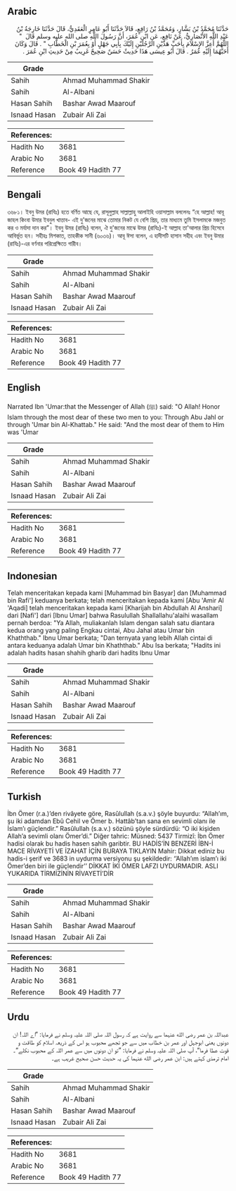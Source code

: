 ## Arabic


<div dir="rtl" lang="ar" style={{fontSize:'larger',backgroundColor:'#f8f9fa',padding:20}}>
حَدَّثَنَا مُحَمَّدُ بْنُ بَشَّارٍ، وَمُحَمَّدُ بْنُ رَافِعٍ، قَالاَ حَدَّثَنَا أَبُو عَامِرٍ الْعَقَدِيُّ، قَالَ حَدَّثَنَا خَارِجَةُ بْنُ عَبْدِ اللَّهِ الأَنْصَارِيُّ، عَنْ نَافِعٍ، عَنِ ابْنِ عُمَرَ، أَنَّ رَسُولَ اللَّهِ صلى الله عليه وسلم قَالَ ‏ "‏ اللَّهُمَّ أَعِزَّ الإِسْلاَمَ بِأَحَبِّ هَذَيْنِ الرَّجُلَيْنِ إِلَيْكَ بِأَبِي جَهْلٍ أَوْ بِعُمَرَ بْنِ الْخَطَّابِ ‏"‏ ‏.‏ قَالَ وَكَانَ أَحَبَّهُمَا إِلَيْهِ عُمَرُ ‏.‏ قَالَ أَبُو عِيسَى هَذَا حَدِيثٌ حَسَنٌ صَحِيحٌ غَرِيبٌ مِنْ حَدِيثِ ابْنِ عُمَرَ ‏.‏
</div>
<div style={{backgroundColor:'#f8f9fa',padding:20, marginBottom: 10}}><table> <thead> <tr> <th>Grade</th> <th></th> </tr> </thead> <tbody> <tr><td>Sahih</td><td>Ahmad Muhammad Shakir</td></tr><tr><td>Sahih</td><td>Al-Albani</td></tr><tr><td>Hasan Sahih</td><td>Bashar Awad Maarouf</td></tr><tr><td>Isnaad Hasan</td><td>Zubair Ali Zai</td></tr></tbody></table><table> <thead> <tr> <th>References:</th> <th></th> </tr> </thead> <tbody><tr><td>Hadith No</td><td>3681</td></tr><tr><td>Arabic No</td><td>3681</td></tr><tr><td>Reference</td><td>Book 49 Hadith 77</td></tr></tbody></table></div>

## Bengali


<div dir="ltr" lang="bn" style={{fontSize:'larger',backgroundColor:'#f8f9fa',padding:20}}>
৩৬৮১। ইবনু উমর (রাযিঃ) হতে বর্ণিত আছে যে, রাসূলুল্লাহ সাল্লাল্লাহু আলাইহি ওয়াসাল্লাম বললেনঃ “হে আল্লাহ! আবূ জাহল কিংবা উমার ইবনুল খাত্তাব- এই দু'জনের মাঝে তোমার নিকট যে বেশি প্রিয়, তার মাধ্যমে তুমি ইসলামকে মজবুত কর ও মর্যাদা দান কর”। ইবনু উমর (রাযিঃ) বলেন, ঐ দু'জনের মাঝে উমর (রাযিঃ)-ই আল্লাহ তা'আলার প্রিয় হিসেবে আবির্ভূত হন। সহীহঃ মিশকাত, তাহকীক সানী (৬০৩৬)। আবূ ঈসা বলেন, এ হাদীসটি হাসান সহীহ এবং ইবনু উমার (রাযিঃ)-এর বর্ণনার পরিপ্রেক্ষিতে গারীব।
</div>
<div style={{backgroundColor:'#f8f9fa',padding:20, marginBottom: 10}}><table> <thead> <tr> <th>Grade</th> <th></th> </tr> </thead> <tbody> <tr><td>Sahih</td><td>Ahmad Muhammad Shakir</td></tr><tr><td>Sahih</td><td>Al-Albani</td></tr><tr><td>Hasan Sahih</td><td>Bashar Awad Maarouf</td></tr><tr><td>Isnaad Hasan</td><td>Zubair Ali Zai</td></tr></tbody></table><table> <thead> <tr> <th>References:</th> <th></th> </tr> </thead> <tbody><tr><td>Hadith No</td><td>3681</td></tr><tr><td>Arabic No</td><td>3681</td></tr><tr><td>Reference</td><td>Book 49 Hadith 77</td></tr></tbody></table></div>

## English


<div dir="ltr" lang="en" style={{fontSize:'larger',backgroundColor:'#f8f9fa',padding:20}}>
Narrated Ibn 'Umar:that the Messenger of Allah (ﷺ) said: "O Allah! Honor Islam through the most dear of these two men to you: Through Abu Jahl or through 'Umar bin Al-Khattab." He said: "And the most dear of them to Him was 'Umar
</div>
<div style={{backgroundColor:'#f8f9fa',padding:20, marginBottom: 10}}><table> <thead> <tr> <th>Grade</th> <th></th> </tr> </thead> <tbody> <tr><td>Sahih</td><td>Ahmad Muhammad Shakir</td></tr><tr><td>Sahih</td><td>Al-Albani</td></tr><tr><td>Hasan Sahih</td><td>Bashar Awad Maarouf</td></tr><tr><td>Isnaad Hasan</td><td>Zubair Ali Zai</td></tr></tbody></table><table> <thead> <tr> <th>References:</th> <th></th> </tr> </thead> <tbody><tr><td>Hadith No</td><td>3681</td></tr><tr><td>Arabic No</td><td>3681</td></tr><tr><td>Reference</td><td>Book 49 Hadith 77</td></tr></tbody></table></div>

## Indonesian


<div dir="ltr" lang="id" style={{fontSize:'larger',backgroundColor:'#f8f9fa',padding:20}}>
Telah menceritakan kepada kami [Muhammad bin Basyar] dan [Muhammad bin Rafi'] keduanya berkata; telah menceritakan kepada kami [Abu 'Amir Al 'Aqadi] telah menceritakan kepada kami [Kharijah bin Abdullah Al Anshari] dari [Nafi'] dari [Ibnu Umar] bahwa Rasulullah Shallallahu'alaihi wasallam pernah berdoa: "Ya Allah, muliakanlah Islam dengan salah satu diantara kedua orang yang paling Engkau cintai, Abu Jahal atau Umar bin Khaththab." Ibnu Umar berkata; "Dan ternyata yang lebih Allah cintai di antara keduanya adalah Umar bin Khaththab." Abu Isa berkata; "Hadits ini adalah hadits hasan shahih gharib dari hadits Ibnu Umar
</div>
<div style={{backgroundColor:'#f8f9fa',padding:20, marginBottom: 10}}><table> <thead> <tr> <th>Grade</th> <th></th> </tr> </thead> <tbody> <tr><td>Sahih</td><td>Ahmad Muhammad Shakir</td></tr><tr><td>Sahih</td><td>Al-Albani</td></tr><tr><td>Hasan Sahih</td><td>Bashar Awad Maarouf</td></tr><tr><td>Isnaad Hasan</td><td>Zubair Ali Zai</td></tr></tbody></table><table> <thead> <tr> <th>References:</th> <th></th> </tr> </thead> <tbody><tr><td>Hadith No</td><td>3681</td></tr><tr><td>Arabic No</td><td>3681</td></tr><tr><td>Reference</td><td>Book 49 Hadith 77</td></tr></tbody></table></div>

## Turkish


<div dir="ltr" lang="tr" style={{fontSize:'larger',backgroundColor:'#f8f9fa',padding:20}}>
İbn Ömer (r.a.)’den rivâyete göre, Rasûlullah (s.a.v.) şöyle buyurdu: “Allah’ım, şu iki adamdan Ebû Cehil ve Ömer b. Hattâb’tan sana en sevimli olanı ile İslam’ı güçlendir.” Rasûlullah (s.a.v.) sözünü şöyle sürdürdü: “O iki kişiden Allah’a sevimli olanı Ömer’di.” Diğer tahric: Müsned: 5437 Tirmizî: İbn Ömer hadisi olarak bu hadis hasen sahih garibtir. BU HADİS’İN BENZERİ İBN-İ MACE RİVAYETİ VE İZAHAT İÇİN BURAYA TIKLAYIN Mahir: Dikkat ediniz bu hadis-i şerif ve 3683 in uydurma versiyonu şu şekildedir: ‘’Allah’ım islam’ı iki Ömer’den biri ile güçlendir’’ DİKKAT İKİ ÖMER LAFZI UYDURMADIR. ASLI YUKARIDA TİRMİZİNİN RİVAYETİ’DİR
</div>
<div style={{backgroundColor:'#f8f9fa',padding:20, marginBottom: 10}}><table> <thead> <tr> <th>Grade</th> <th></th> </tr> </thead> <tbody> <tr><td>Sahih</td><td>Ahmad Muhammad Shakir</td></tr><tr><td>Sahih</td><td>Al-Albani</td></tr><tr><td>Hasan Sahih</td><td>Bashar Awad Maarouf</td></tr><tr><td>Isnaad Hasan</td><td>Zubair Ali Zai</td></tr></tbody></table><table> <thead> <tr> <th>References:</th> <th></th> </tr> </thead> <tbody><tr><td>Hadith No</td><td>3681</td></tr><tr><td>Arabic No</td><td>3681</td></tr><tr><td>Reference</td><td>Book 49 Hadith 77</td></tr></tbody></table></div>

## Urdu


<div dir="rtl" lang="ur" style={{fontSize:'larger',backgroundColor:'#f8f9fa',padding:20}}>
عبداللہ بن عمر رضی الله عنہما سے روایت ہے کہ رسول اللہ صلی اللہ علیہ وسلم نے فرمایا: ”اے اللہ! ان دونوں یعنی ابوجہل اور عمر بن خطاب میں سے جو تجھے محبوب ہو اس کے ذریعہ اسلام کو طاقت و قوت عطا فرما“، آپ صلی اللہ علیہ وسلم نے فرمایا: ”تو ان دونوں میں سے عمر اللہ کے محبوب نکلے“۔ امام ترمذی کہتے ہیں: ابن عمر رضی الله عنہما کی یہ حدیث حسن صحیح غریب ہے۔
</div>
<div style={{backgroundColor:'#f8f9fa',padding:20, marginBottom: 10}}><table> <thead> <tr> <th>Grade</th> <th></th> </tr> </thead> <tbody> <tr><td>Sahih</td><td>Ahmad Muhammad Shakir</td></tr><tr><td>Sahih</td><td>Al-Albani</td></tr><tr><td>Hasan Sahih</td><td>Bashar Awad Maarouf</td></tr><tr><td>Isnaad Hasan</td><td>Zubair Ali Zai</td></tr></tbody></table><table> <thead> <tr> <th>References:</th> <th></th> </tr> </thead> <tbody><tr><td>Hadith No</td><td>3681</td></tr><tr><td>Arabic No</td><td>3681</td></tr><tr><td>Reference</td><td>Book 49 Hadith 77</td></tr></tbody></table></div>